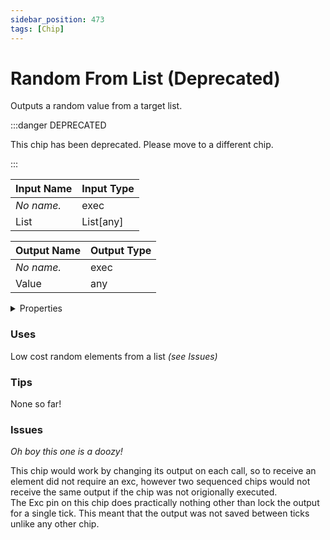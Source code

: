 ```yaml
---
sidebar_position: 473
tags: [Chip]
---
```


# Random From List (Deprecated)

Outputs a random value from a target list.

:::danger DEPRECATED

This chip has been deprecated. Please move to a different chip.

:::


<EsbSvg />

| Input Name | Input Type |
|-----------|-----------|
| *No name.* | exec |
| List | List[any] |

| Output Name | Output Type |
|-----------|-----------|
| *No name.* | exec |
| Value | any |


<details>
  <summary>Properties</summary>
  <div>
    <div>
    <table>
      <thead>
        <tr>
          <th>Is beta required?</th>
          <th>❌</th>
        </tr>
        <tr>
          <th>Is this chip a trolling risk?</th>
          <th>❌</th>
        </tr>
        <tr>
          <th>Chip UUID</th>
          <th>0b18cef3-0ea5-4e3c-a0d5-c460f03dbe8c</th>
        </tr>
      </thead>
    </table>
    </div>
  </div>
</details>

### Uses

Low cost random elements from a list _(see Issues)_

### Tips

None so far!

### Issues

_Oh boy this one is a doozy!_

This chip would work by changing its output on each call, so to receive an element did not require an exc, however two sequenced chips would not receive the same output if the chip was not origionally executed.<br>
The Exc pin on this chip does practically nothing other than lock the output for a single tick. This meant that the output was not saved between ticks unlike any other chip.<br>
